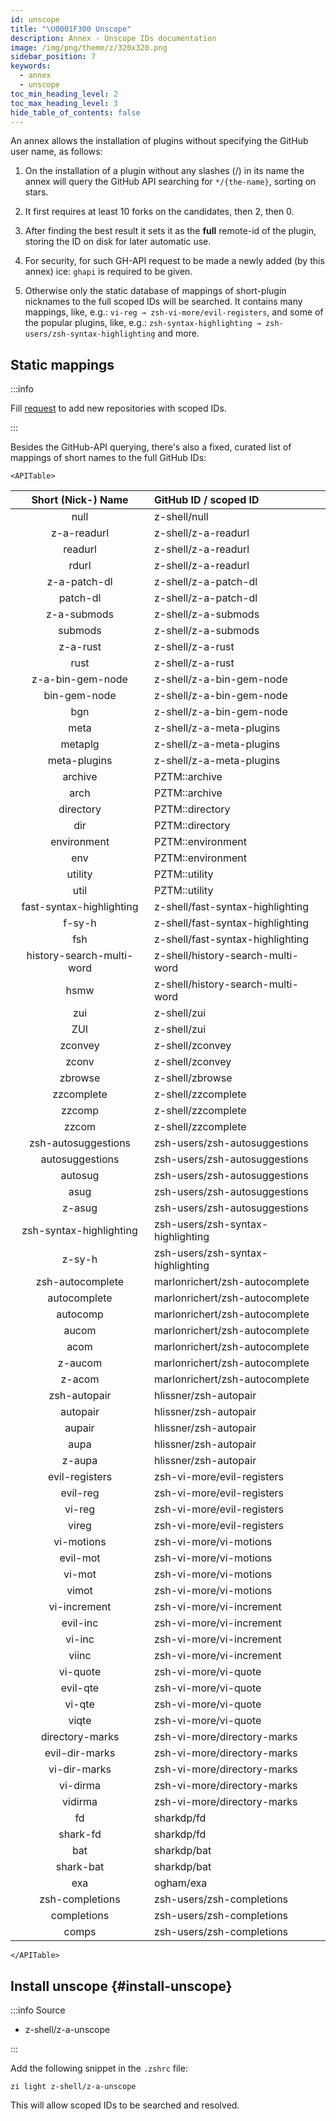 ```yaml
---
id: unscope
title: "\U0001F300 Unscope"
description: Annex - Unscope IDs documentation
image: /img/png/theme/z/320x320.png
sidebar_position: 7
keywords:
  - annex
  - unscope
toc_min_heading_level: 2
toc_max_heading_level: 3
hide_table_of_contents: false
---
```


<!-- @format -->

<!-- TODO: Include image/video/code examples. -->


An annex allows the installation of plugins without specifying the GitHub user name, as follows:

1. On the installation of a plugin without any slashes (/) in its name the annex will query the GitHub API searching for `*/{the-name}`, sorting on stars.

2. It first requires at least 10 forks on the candidates, then 2, then 0.

3. After finding the best result it sets it as the **full** remote-id of the plugin, storing the ID on disk for later automatic use.

4. For security, for such GH-API request to be made a newly added (by this annex) ice: `ghapi` is required to be given.

5. Otherwise only the static database of mappings of short-plugin nicknames to the full scoped IDs will be searched. It contains many mappings, like, e.g.: `vi-reg → zsh-vi-more/evil-registers`, and some of the popular plugins, like, e.g.: `zsh-syntax-highlighting → zsh-users/zsh-syntax-highlighting` and more.

## Static mappings

:::info

Fill [request](https://github.com/z-shell/z-a-unscope/issues/new/choose) to add new repositories with scoped IDs.

:::

Besides the GitHub-API querying, there's also a fixed, curated list of mappings of short names to the full GitHub IDs:

```mdx-code-block
<APITable>
```

|                               Short (Nick-) Name                                | GitHub ID / scoped ID             |
| :-----------------------------------------------------------------------------: | :-------------------------------- |
|           <Highlight color="var(--ifm-color-info)"> null </Highlight>           | z-shell/null                      |
|       <Highlight color="var(--ifm-color-info)"> z-a-readurl </Highlight>        | z-shell/z-a-readurl               |
|         <Highlight color="var(--ifm-color-info)"> readurl </Highlight>          | z-shell/z-a-readurl               |
|          <Highlight color="var(--ifm-color-info)"> rdurl </Highlight>           | z-shell/z-a-readurl               |
|       <Highlight color="var(--ifm-color-info)"> z-a-patch-dl </Highlight>       | z-shell/z-a-patch-dl              |
|         <Highlight color="var(--ifm-color-info)"> patch-dl </Highlight>         | z-shell/z-a-patch-dl              |
|       <Highlight color="var(--ifm-color-info)"> z-a-submods </Highlight>        | z-shell/z-a-submods               |
|         <Highlight color="var(--ifm-color-info)"> submods </Highlight>          | z-shell/z-a-submods               |
|         <Highlight color="var(--ifm-color-info)"> z-a-rust </Highlight>         | z-shell/z-a-rust                  |
|           <Highlight color="var(--ifm-color-info)"> rust </Highlight>           | z-shell/z-a-rust                  |
|     <Highlight color="var(--ifm-color-info)"> z-a-bin-gem-node </Highlight>     | z-shell/z-a-bin-gem-node          |
|       <Highlight color="var(--ifm-color-info)"> bin-gem-node </Highlight>       | z-shell/z-a-bin-gem-node          |
|           <Highlight color="var(--ifm-color-info)"> bgn </Highlight>            | z-shell/z-a-bin-gem-node          |
|           <Highlight color="var(--ifm-color-info)"> meta </Highlight>           | z-shell/z-a-meta-plugins          |
|         <Highlight color="var(--ifm-color-info)"> metaplg </Highlight>          | z-shell/z-a-meta-plugins          |
|       <Highlight color="var(--ifm-color-info)"> meta-plugins </Highlight>       | z-shell/z-a-meta-plugins          |
|         <Highlight color="var(--ifm-color-info)"> archive </Highlight>          | PZTM::archive                     |
|           <Highlight color="var(--ifm-color-info)"> arch </Highlight>           | PZTM::archive                     |
|        <Highlight color="var(--ifm-color-info)"> directory </Highlight>         | PZTM::directory                   |
|           <Highlight color="var(--ifm-color-info)"> dir </Highlight>            | PZTM::directory                   |
|       <Highlight color="var(--ifm-color-info)"> environment </Highlight>        | PZTM::environment                 |
|           <Highlight color="var(--ifm-color-info)"> env </Highlight>            | PZTM::environment                 |
|         <Highlight color="var(--ifm-color-info)"> utility </Highlight>          | PZTM::utility                     |
|           <Highlight color="var(--ifm-color-info)"> util </Highlight>           | PZTM::utility                     |
| <Highlight color="var(--ifm-color-info)">fast-syntax-highlighting </Highlight>  | z-shell/fast-syntax-highlighting  |
|          <Highlight color="var(--ifm-color-info)"> f-sy-h </Highlight>          | z-shell/fast-syntax-highlighting  |
|           <Highlight color="var(--ifm-color-info)"> fsh </Highlight>            | z-shell/fast-syntax-highlighting  |
| <Highlight color="var(--ifm-color-info)">history-search-multi-word </Highlight> | z-shell/history-search-multi-word |
|           <Highlight color="var(--ifm-color-info)"> hsmw </Highlight>           | z-shell/history-search-multi-word |
|           <Highlight color="var(--ifm-color-info)"> zui </Highlight>            | z-shell/zui                       |
|           <Highlight color="var(--ifm-color-info)"> ZUI </Highlight>            | z-shell/zui                       |
|         <Highlight color="var(--ifm-color-info)"> zconvey </Highlight>          | z-shell/zconvey                   |
|          <Highlight color="var(--ifm-color-info)"> zconv </Highlight>           | z-shell/zconvey                   |
|         <Highlight color="var(--ifm-color-info)"> zbrowse </Highlight>          | z-shell/zbrowse                   |
|        <Highlight color="var(--ifm-color-info)"> zzcomplete </Highlight>        | z-shell/zzcomplete                |
|          <Highlight color="var(--ifm-color-info)"> zzcomp </Highlight>          | z-shell/zzcomplete                |
|          <Highlight color="var(--ifm-color-info)"> zzcom </Highlight>           | z-shell/zzcomplete                |
|   <Highlight color="var(--ifm-color-info)"> zsh-autosuggestions </Highlight>    | zsh-users/zsh-autosuggestions     |
|     <Highlight color="var(--ifm-color-info)"> autosuggestions </Highlight>      | zsh-users/zsh-autosuggestions     |
|         <Highlight color="var(--ifm-color-info)"> autosug </Highlight>          | zsh-users/zsh-autosuggestions     |
|           <Highlight color="var(--ifm-color-info)"> asug </Highlight>           | zsh-users/zsh-autosuggestions     |
|          <Highlight color="var(--ifm-color-info)"> z-asug </Highlight>          | zsh-users/zsh-autosuggestions     |
| <Highlight color="var(--ifm-color-info)"> zsh-syntax-highlighting </Highlight>  | zsh-users/zsh-syntax-highlighting |
|          <Highlight color="var(--ifm-color-info)"> z-sy-h </Highlight>          | zsh-users/zsh-syntax-highlighting |
|     <Highlight color="var(--ifm-color-info)"> zsh-autocomplete </Highlight>     | marlonrichert/zsh-autocomplete    |
|       <Highlight color="var(--ifm-color-info)"> autocomplete </Highlight>       | marlonrichert/zsh-autocomplete    |
|         <Highlight color="var(--ifm-color-info)"> autocomp </Highlight>         | marlonrichert/zsh-autocomplete    |
|          <Highlight color="var(--ifm-color-info)"> aucom </Highlight>           | marlonrichert/zsh-autocomplete    |
|           <Highlight color="var(--ifm-color-info)"> acom </Highlight>           | marlonrichert/zsh-autocomplete    |
|         <Highlight color="var(--ifm-color-info)"> z-aucom </Highlight>          | marlonrichert/zsh-autocomplete    |
|          <Highlight color="var(--ifm-color-info)"> z-acom </Highlight>          | marlonrichert/zsh-autocomplete    |
|       <Highlight color="var(--ifm-color-info)"> zsh-autopair </Highlight>       | hlissner/zsh-autopair             |
|         <Highlight color="var(--ifm-color-info)"> autopair </Highlight>         | hlissner/zsh-autopair             |
|          <Highlight color="var(--ifm-color-info)"> aupair </Highlight>          | hlissner/zsh-autopair             |
|           <Highlight color="var(--ifm-color-info)"> aupa </Highlight>           | hlissner/zsh-autopair             |
|          <Highlight color="var(--ifm-color-info)"> z-aupa </Highlight>          | hlissner/zsh-autopair             |
|      <Highlight color="var(--ifm-color-info)"> evil-registers </Highlight>      | zsh-vi-more/evil-registers        |
|         <Highlight color="var(--ifm-color-info)"> evil-reg </Highlight>         | zsh-vi-more/evil-registers        |
|          <Highlight color="var(--ifm-color-info)"> vi-reg </Highlight>          | zsh-vi-more/evil-registers        |
|          <Highlight color="var(--ifm-color-info)"> vireg </Highlight>           | zsh-vi-more/evil-registers        |
|        <Highlight color="var(--ifm-color-info)"> vi-motions </Highlight>        | zsh-vi-more/vi-motions            |
|         <Highlight color="var(--ifm-color-info)"> evil-mot </Highlight>         | zsh-vi-more/vi-motions            |
|          <Highlight color="var(--ifm-color-info)"> vi-mot </Highlight>          | zsh-vi-more/vi-motions            |
|          <Highlight color="var(--ifm-color-info)"> vimot </Highlight>           | zsh-vi-more/vi-motions            |
|       <Highlight color="var(--ifm-color-info)"> vi-increment </Highlight>       | zsh-vi-more/vi-increment          |
|         <Highlight color="var(--ifm-color-info)"> evil-inc </Highlight>         | zsh-vi-more/vi-increment          |
|          <Highlight color="var(--ifm-color-info)"> vi-inc </Highlight>          | zsh-vi-more/vi-increment          |
|          <Highlight color="var(--ifm-color-info)"> viinc </Highlight>           | zsh-vi-more/vi-increment          |
|         <Highlight color="var(--ifm-color-info)"> vi-quote </Highlight>         | zsh-vi-more/vi-quote              |
|         <Highlight color="var(--ifm-color-info)"> evil-qte </Highlight>         | zsh-vi-more/vi-quote              |
|          <Highlight color="var(--ifm-color-info)"> vi-qte </Highlight>          | zsh-vi-more/vi-quote              |
|          <Highlight color="var(--ifm-color-info)"> viqte </Highlight>           | zsh-vi-more/vi-quote              |
|     <Highlight color="var(--ifm-color-info)"> directory-marks </Highlight>      | zsh-vi-more/directory-marks       |
|      <Highlight color="var(--ifm-color-info)"> evil-dir-marks </Highlight>      | zsh-vi-more/directory-marks       |
|       <Highlight color="var(--ifm-color-info)"> vi-dir-marks </Highlight>       | zsh-vi-more/directory-marks       |
|         <Highlight color="var(--ifm-color-info)"> vi-dirma </Highlight>         | zsh-vi-more/directory-marks       |
|         <Highlight color="var(--ifm-color-info)"> vidirma </Highlight>          | zsh-vi-more/directory-marks       |
|            <Highlight color="var(--ifm-color-info)"> fd </Highlight>            | sharkdp/fd                        |
|         <Highlight color="var(--ifm-color-info)"> shark-fd </Highlight>         | sharkdp/fd                        |
|           <Highlight color="var(--ifm-color-info)"> bat </Highlight>            | sharkdp/bat                       |
|        <Highlight color="var(--ifm-color-info)"> shark-bat </Highlight>         | sharkdp/bat                       |
|           <Highlight color="var(--ifm-color-info)"> exa </Highlight>            | ogham/exa                         |
|     <Highlight color="var(--ifm-color-info)"> zsh-completions </Highlight>      | zsh-users/zsh-completions         |
|       <Highlight color="var(--ifm-color-info)"> completions </Highlight>        | zsh-users/zsh-completions         |
|          <Highlight color="var(--ifm-color-info)"> comps </Highlight>           | zsh-users/zsh-completions         |

```mdx-code-block
</APITable>
```

## Install unscope {#install-unscope}

:::info Source

- <Link className='github-link' href='https://github.com/z-shell/z-a-unscope'>
    z-shell/z-a-unscope
  </Link>

:::

<Tabs>
  <TabItem value="default" label="Default" default>

Add the following snippet in the `.zshrc` file:

```shell
zi light z-shell/z-a-unscope
```

</TabItem>
</Tabs>

This will allow scoped IDs to be searched and resolved.
